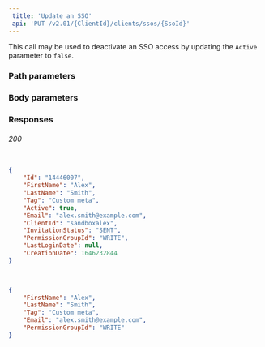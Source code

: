 ```yaml
---  
 title: 'Update an SSO'  
 api: 'PUT /v2.01/{ClientId}/clients/ssos/{SsoId}'  
---  
```


  

This call may be used to deactivate an SSO access by updating the `Active` parameter to `false`.  

### Path parameters  

<SsoId />  

### Body parameters  

<FirstName3 />  

<LastName3 />  

<Tag2 />  

<PermissionGroupId />  

<Active4 />  

### Responses  

###### 200   

<IdResponse />  

<FirstNameResponse />  

<LastNameResponse />  

<TagResponse />  

<ActiveResponse />  

<EmailResponse />  

<ClientIdResponse />  

<InvitationStatusResponse />  

<PermissionGroupIdResponse />  

<LastLoginDateResponse />  

<CreationDateResponse />  

 <ResponseExample>  

```json 200  

{
    "Id": "14446007",
    "FirstName": "Alex",
    "LastName": "Smith",
    "Tag": "Custom meta",
    "Active": true,
    "Email": "alex.smith@example.com",
    "ClientId": "sandboxalex",
    "InvitationStatus": "SENT",
    "PermissionGroupId": "WRITE",
    "LastLoginDate": null,
    "CreationDate": 1646232844
}
  

 ```  

 </ResponseExample>  

<RequestExample>  
  
```json REST  

{
    "FirstName": "Alex",
    "LastName": "Smith",
    "Tag": "Custom meta",
    "Email": "alex.smith@example.com",
    "PermissionGroupId": "WRITE"
}  
```  

  
</RequestExample>